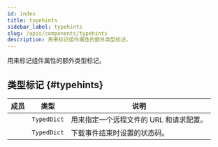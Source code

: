 ```yaml
---
id: index
title: typehints
sidebar_label: typehints
slug: /apis/components/typehints
description: 用来标记组件属性的额外类型标记。
---
```



<APITopBar type="module" source="components.typehints" />

用来标记组件属性的额外类型标记。

## 类型标记 {#typehints}

|                                            成员                                             |    类型     | <center>说明</center>                   |
| :-----------------------------------------------------------------------------------------: | :---------: | :-------------------------------------- |
|    [<IconObjType type="type" hasText={true} text="DownloaderURL"/>](./DownloaderURL.mdx)    | `TypedDict` | 用来指定一个远程文件的 URL 和请求配置。 |
| [<IconObjType type="type" hasText={true} text="DownloaderStatus"/>](./DownloaderStatus.mdx) | `TypedDict` | 下载事件结束时设置的状态码。            |
